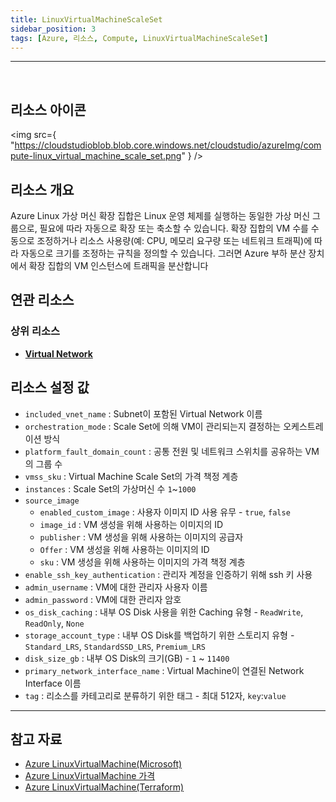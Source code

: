 ```yaml
---
title: LinuxVirtualMachineScaleSet
sidebar_position: 3
tags: [Azure, 리소스, Compute, LinuxVirtualMachineScaleSet]
---
```


<hr />
<br />


## 리소스 아이콘

<img
    src={
        "https://cloudstudioblob.blob.core.windows.net/cloudstudio/azureImg/compute-linux_virtual_machine_scale_set.png"
    }
/>

## 리소스 개요

Azure Linux 가상 머신 확장 집합은 Linux 운영 체제를 실행하는 동일한 가상 머신 그룹으로, 필요에 따라 자동으로 확장 또는 축소할 수 있습니다.
확장 집합의 VM 수를 수동으로 조정하거나 리소스 사용량(예: CPU, 메모리 요구량 또는 네트워크 트래픽)에 따라 자동으로 크기를 조정하는 규칙을 정의할 수 있습니다.
그러면 Azure 부하 분산 장치에서 확장 집합의 VM 인스턴스에 트래픽을 분산합니다

## 연관 리소스

### 상위 리소스

-   [**Virtual Network**](https://docs.cstudio.app/docs/resource/azure/Network/VirtualNetwork)

## 리소스 설정 값

-   `included_vnet_name` : Subnet이 포함된 Virtual Network 이름
-   `orchestration_mode` : Scale Set에 의해 VM이 관리되는지 결정하는 오케스트레이션 방식
-   `platform_fault_domain_count` : 공통 전원 및 네트워크 스위치를 공유하는 VM의 그룹 수
-   `vmss_sku` : Virtual Machine Scale Set의 가격 책정 계층
-   `instances` : Scale Set의 가상머신 수 `1`~`1000`
-   `source_image`
    -   `enabled_custom_image` : 사용자 이미지 ID 사용 유무 - `true`, `false`
    -   `image_id` : VM 생성을 위해 사용하는 이미지의 ID
    -   `publisher` : VM 생성을 위해 사용하는 이미지의 공급자
    -   `Offer` : VM 생성을 위해 사용하는 이미지의 ID
    -   `sku` : VM 생성을 위해 사용하는 이미지의 가격 책정 계층
-   `enable_ssh_key_authentication` : 관리자 계정을 인증하기 위해 ssh 키 사용
-   `admin_username` : VM에 대한 관리자 사용자 이름
-   `admin_password` : VM에 대한 관리자 암호
-   `os_disk_caching` : 내부 OS Disk 사용을 위한 Caching 유형 - `ReadWrite`, `ReadOnly`, `None`
-   `storage_account_type` : 내부 OS Disk를 백업하기 위한 스토리지 유형 - `Standard_LRS`, `StandardSSD_LRS`, `Premium_LRS`
-   `disk_size_gb` : 내부 OS Disk의 크기(GB) - `1` ~ `11400`
-   `primary_network_interface_name` : Virtual Machine이 연결된 Network Interface 이름
-   `tag` : 리소스를 카테고리로 분류하기 위한 태그 - 최대 512자, `key`:`value`

---

## 참고 자료

-   [Azure LinuxVirtualMachine(Microsoft)](https://learn.microsoft.com/ko-kr/azure/virtual-machines/overview)
-   [Azure LinuxVirtualMachine 가격](https://azure.microsoft.com/en-us/pricing/details/virtual-machines/linux/)
-   [Azure LinuxVirtualMachine(Terraform)](https://registry.terraform.io/providers/hashicorp/azurerm/latest/docs/resources/linux_virtual_machine)
